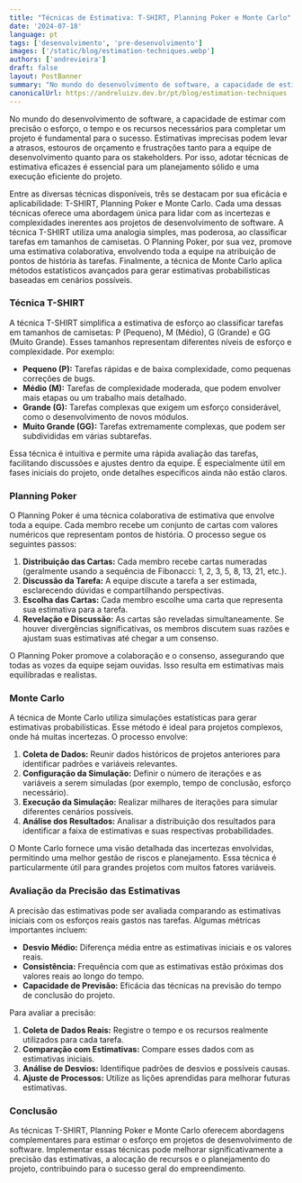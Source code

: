 ```yaml
---
title: "Técnicas de Estimativa: T-SHIRT, Planning Poker e Monte Carlo"
date: '2024-07-18'
language: pt
tags: ['desenvolvimento', 'pre-desenvolvimento']
images: ['/static/blog/estimation-techniques.webp']
authors: ['andrevieira']
draft: false
layout: PostBanner
summary: "No mundo do desenvolvimento de software, a capacidade de estimar com precisão o esforço, o tempo e os recursos necessários para completar um projeto é fundamental para o sucesso."
canonicalUrl: https://andreluizv.dev.br/pt/blog/estimation-techniques
---
```


No mundo do desenvolvimento de software, a capacidade de estimar com precisão o esforço, o tempo e os recursos necessários para completar um projeto é fundamental para o sucesso. Estimativas imprecisas podem levar a atrasos, estouros de orçamento e frustrações tanto para a equipe de desenvolvimento quanto para os stakeholders. Por isso, adotar técnicas de estimativa eficazes é essencial para um planejamento sólido e uma execução eficiente do projeto.

Entre as diversas técnicas disponíveis, três se destacam por sua eficácia e aplicabilidade: T-SHIRT, Planning Poker e Monte Carlo. Cada uma dessas técnicas oferece uma abordagem única para lidar com as incertezas e complexidades inerentes aos projetos de desenvolvimento de software. A técnica T-SHIRT utiliza uma analogia simples, mas poderosa, ao classificar tarefas em tamanhos de camisetas. O Planning Poker, por sua vez, promove uma estimativa colaborativa, envolvendo toda a equipe na atribuição de pontos de história às tarefas. Finalmente, a técnica de Monte Carlo aplica métodos estatísticos avançados para gerar estimativas probabilísticas baseadas em cenários possíveis.

### Técnica T-SHIRT

A técnica T-SHIRT simplifica a estimativa de esforço ao classificar tarefas em tamanhos de camisetas: P (Pequeno), M (Médio), G (Grande) e GG (Muito Grande). Esses tamanhos representam diferentes níveis de esforço e complexidade. Por exemplo:

- **Pequeno (P):** Tarefas rápidas e de baixa complexidade, como pequenas correções de bugs.
- **Médio (M):** Tarefas de complexidade moderada, que podem envolver mais etapas ou um trabalho mais detalhado.
- **Grande (G):** Tarefas complexas que exigem um esforço considerável, como o desenvolvimento de novos módulos.
- **Muito Grande (GG):** Tarefas extremamente complexas, que podem ser subdivididas em várias subtarefas.

Essa técnica é intuitiva e permite uma rápida avaliação das tarefas, facilitando discussões e ajustes dentro da equipe. É especialmente útil em fases iniciais do projeto, onde detalhes específicos ainda não estão claros.

### Planning Poker

O Planning Poker é uma técnica colaborativa de estimativa que envolve toda a equipe. Cada membro recebe um conjunto de cartas com valores numéricos que representam pontos de história. O processo segue os seguintes passos:

1. **Distribuição das Cartas:** Cada membro recebe cartas numeradas (geralmente usando a sequência de Fibonacci: 1, 2, 3, 5, 8, 13, 21, etc.).
2. **Discussão da Tarefa:** A equipe discute a tarefa a ser estimada, esclarecendo dúvidas e compartilhando perspectivas.
3. **Escolha das Cartas:** Cada membro escolhe uma carta que representa sua estimativa para a tarefa.
4. **Revelação e Discussão:** As cartas são reveladas simultaneamente. Se houver divergências significativas, os membros discutem suas razões e ajustam suas estimativas até chegar a um consenso.

O Planning Poker promove a colaboração e o consenso, assegurando que todas as vozes da equipe sejam ouvidas. Isso resulta em estimativas mais equilibradas e realistas.

### Monte Carlo

A técnica de Monte Carlo utiliza simulações estatísticas para gerar estimativas probabilísticas. Esse método é ideal para projetos complexos, onde há muitas incertezas. O processo envolve:

1. **Coleta de Dados:** Reunir dados históricos de projetos anteriores para identificar padrões e variáveis relevantes.
2. **Configuração da Simulação:** Definir o número de iterações e as variáveis a serem simuladas (por exemplo, tempo de conclusão, esforço necessário).
3. **Execução da Simulação:** Realizar milhares de iterações para simular diferentes cenários possíveis.
4. **Análise dos Resultados:** Analisar a distribuição dos resultados para identificar a faixa de estimativas e suas respectivas probabilidades.

O Monte Carlo fornece uma visão detalhada das incertezas envolvidas, permitindo uma melhor gestão de riscos e planejamento. Essa técnica é particularmente útil para grandes projetos com muitos fatores variáveis.

### Avaliação da Precisão das Estimativas

A precisão das estimativas pode ser avaliada comparando as estimativas iniciais com os esforços reais gastos nas tarefas. Algumas métricas importantes incluem:

- **Desvio Médio:** Diferença média entre as estimativas iniciais e os valores reais.
- **Consistência:** Frequência com que as estimativas estão próximas dos valores reais ao longo do tempo.
- **Capacidade de Previsão:** Eficácia das técnicas na previsão do tempo de conclusão do projeto.

Para avaliar a precisão:

1. **Coleta de Dados Reais:** Registre o tempo e os recursos realmente utilizados para cada tarefa.
2. **Comparação com Estimativas:** Compare esses dados com as estimativas iniciais.
3. **Análise de Desvios:** Identifique padrões de desvios e possíveis causas.
4. **Ajuste de Processos:** Utilize as lições aprendidas para melhorar futuras estimativas.

### Conclusão

As técnicas T-SHIRT, Planning Poker e Monte Carlo oferecem abordagens complementares para estimar o esforço em projetos de desenvolvimento de software. Implementar essas técnicas pode melhorar significativamente a precisão das estimativas, a alocação de recursos e o planejamento do projeto, contribuindo para o sucesso geral do empreendimento.